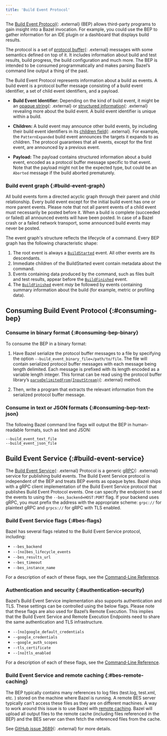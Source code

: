```yaml
---
title: 'Build Event Protocol'
---
```


The [Build Event
Protocol](https://github.com/bazelbuild/bazel/blob/master/src/main/java/com/google/devtools/build/lib/buildeventstream/proto/build_event_stream.proto){: .external}
(BEP) allows third-party programs to gain insight into a Bazel invocation. For
example, you could use the BEP to gather information for an IDE
plugin or a dashboard that displays build results.

The protocol is a set of [protocol
buffer](https://developers.google.com/protocol-buffers/){: .external} messages with some
semantics defined on top of it. It includes information about build and test
results, build progress, the build configuration and much more. The BEP is
intended to be consumed programmatically and makes parsing Bazel’s
command line output a thing of the past.

The Build Event Protocol represents information about a build as events. A
build event is a protocol buffer message consisting of a build event identifier,
a set of child event identifiers, and a payload.

*  __Build Event Identifier:__ Depending on the kind of build event, it might be
an [opaque
string](https://github.com/bazelbuild/bazel/blob/7.1.0/src/main/java/com/google/devtools/build/lib/buildeventstream/proto/build_event_stream.proto#L131-L140){: .external}
or [structured
information](https://github.com/bazelbuild/bazel/blob/7.1.0/src/main/java/com/google/devtools/build/lib/buildeventstream/proto/build_event_stream.proto#L194-L205){: .external}
revealing more about the build event. A build event identifier is unique within
a build.

*  __Children:__ A build event may announce other build events, by including
their build event identifiers in its [children
field](https://github.com/bazelbuild/bazel/blob/7.1.0/src/main/java/com/google/devtools/build/lib/buildeventstream/proto/build_event_stream.proto#L1276){: .external}.
For example, the `PatternExpanded` build event announces the targets it expands
to as children. The protocol guarantees that all events, except for the first
event, are announced by a previous event.

* __Payload:__ The payload contains structured information about a build event,
encoded as a protocol buffer message specific to that event. Note that the
payload might not be the expected type, but could be an `Aborted` message
if the build aborted prematurely.

### Build event graph {:#build-event-graph}

All build events form a directed acyclic graph through their parent and child
relationship. Every build event except for the initial build event has one or
more parent events. Please note that not all parent events of a child event must
necessarily be posted before it. When a build is complete (succeeded or failed)
all announced events will have been posted. In case of a Bazel crash or a failed
network transport, some announced build events may never be posted.

The event graph's structure reflects the lifecycle of a command. Every BEP
graph has the following characteristic shape:

1. The root event is always a [`BuildStarted`](/versions/8.3.0/remote/bep-glossary#buildstarted)
   event. All other events are its descendants.
1. Immediate children of the BuildStarted event contain metadata about the
   command.
1. Events containing data produced by the command, such as files built and test
   results, appear before the [`BuildFinished`](/versions/8.3.0/remote/bep-glossary#buildfinished)
   event.
1. The [`BuildFinished`](/versions/8.3.0/remote/bep-glossary#buildfinished) event *may* be followed
   by events containing summary information about the build (for example, metric
   or profiling data).

## Consuming Build Event Protocol {:#consuming-bep}

### Consume in binary format {:#consuming-bep-binary}

To consume the BEP in a binary format:

1. Have Bazel serialize the protocol buffer messages to a file by specifying the
   option `--build_event_binary_file=/path/to/file`. The file will contain
   serialized protocol buffer messages with each message being length delimited.
   Each message is prefixed with its length encoded as a variable length integer.
   This format can be read using the protocol buffer library’s
   [`parseDelimitedFrom(InputStream)`](https://developers.google.com/protocol-buffers/docs/reference/java/com/google/protobuf/AbstractParser#parseDelimitedFrom-java.io.InputStream-){: .external}
   method.

2. Then, write a program that extracts the relevant information from the
   serialized protocol buffer message.

### Consume in text or JSON formats {:#consuming-bep-text-json}

The following Bazel command line flags will output the BEP in
human-readable formats, such as text and JSON:

```
--build_event_text_file
--build_event_json_file
```

## Build Event Service {:#build-event-service}

The [Build Event
Service](https://github.com/googleapis/googleapis/blob/master/google/devtools/build/v1/publish_build_event.proto){: .external}
Protocol is a generic [gRPC](https://www.grpc.io){: .external} service for publishing build events. The Build Event
Service protocol is independent of the BEP and treats BEP events as opaque bytes.
Bazel ships with a gRPC client implementation of the Build Event Service protocol that
publishes Build Event Protocol events. One can specify the endpoint to send the
events to using the `--bes_backend=HOST:PORT` flag. If your backend uses gRPC,
you must prefix the address with the appropriate scheme: `grpc://` for plaintext
gRPC and `grpcs://` for gRPC with TLS enabled.

### Build Event Service flags {:#bes-flags}

Bazel has several flags related to the Build Event Service protocol, including:

*  `--bes_backend`
*  `--[no]bes_lifecycle_events`
*  `--bes_results_url`
*  `--bes_timeout`
*  `--bes_instance_name`

For a description of each of these flags, see the
[Command-Line Reference](/versions/8.3.0/reference/command-line-reference).

### Authentication and security {:#authentication-security}

Bazel’s Build Event Service implementation also supports authentication and TLS.
These settings can be controlled using the below flags. Please note that these
flags are also used for Bazel’s Remote Execution. This implies that the Build
Event Service and Remote Execution Endpoints need to share the same
authentication and TLS infrastructure.

*  `--[no]google_default_credentials`
*  `--google_credentials`
*  `--google_auth_scopes`
*  `--tls_certificate`
*  `--[no]tls_enabled`

For a description of each of these flags, see the
[Command-Line Reference](/versions/8.3.0/reference/command-line-reference).

### Build Event Service and remote caching {:#bes-remote-caching}

The BEP typically contains many references to log files (test.log, test.xml,
etc. ) stored on the machine where Bazel is running. A remote BES server
typically can't access these files as they are on different machines. A way to
work around this issue is to use Bazel with [remote
caching](/remote/caching).
Bazel will upload all output files to the remote cache (including files
referenced in the BEP) and the BES server can then fetch the referenced files
from the cache.

See [GitHub issue 3689](https://github.com/bazelbuild/bazel/issues/3689){: .external} for
more details.
